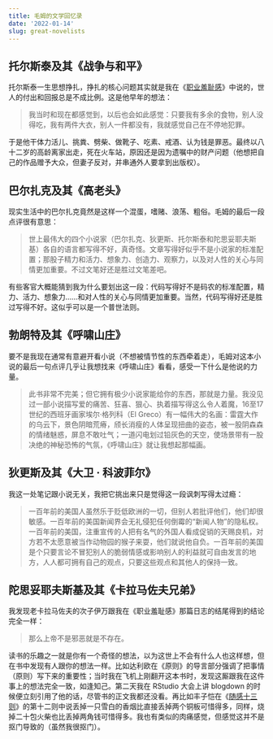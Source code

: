 ```yaml
---
title: 毛姆的文学回忆录
date: '2022-01-14'
slug: great-novelists
---
```




## 托尔斯泰及其《战争与和平》

托尔斯泰一生思想挣扎，挣扎的核心问题其实就是我在《[职业羞耻感](/cn/2017/02/shame/)》中说的，世人的付出和回报总是不成比例。这是他早年的想法：

> 我当时和现在都感觉到，以后也会如此感觉：只要我有多余的食物，别人没得吃，我有两件大衣，别人一件都没有，我就感觉自己在不停地犯罪。

于是他干体力活儿、挑粪、劈柴、做靴子、吃素、戒酒、认为钱是罪恶。最终以八十二岁的高龄离家出走，死在火车站，原因还是因为遗嘱中的财产问题（他想把自己的作品赠予大众，但妻子反对，并串通外人要拿到出版权）。

## 巴尔扎克及其《高老头》

现实生活中的巴尔扎克竟然是这样一个混蛋，嗜赌、浪荡、粗俗。毛姆的最后一段点评很有意思：

> 世上最伟大的四个小说家（巴尔扎克、狄更斯、托尔斯泰和陀思妥耶夫斯基）各自的语言都写得不好，真奇怪。文章写得好似乎不是小说家的标准配置；那股子精力和活力、想象力、创造力、观察力，以及对人性的关心与同情更加重要。不过文笔好还是胜过文笔差吧。

有些客官大概能猜到我为什么要划出这一段：代码写得好不是码农的标准配置，精力、活力、想象力……和对人性的关心与同情更加重要。当然，代码写得好还是胜过写得不好。这似乎可以是一个普世法则。

## 勃朗特及其《呼啸山庄》

要不是我现在通常有意避开看小说（不想被情节性的东西牵着走），毛姆对这本小说的最后一句点评几乎让我想找来《呼啸山庄》看看，感受一下什么是他说的力量。

> 此书非常不完美；但它拥有极少小说家能给你的东西，那就是力量。我没见过一部小说描写爱的痛苦、狂喜、狠心、执着描写得这么令人着魔，16至17世纪的西班牙画家埃尔·格列科（El Greco）有一幅伟大的名画：雷霆大作的乌云下，景色阴暗荒瘠，颀长消瘦的人体呈现扭曲的姿态，被一股阴森森的情绪魅惑，屏息不敢吐气；一道闪电划过铅灰色的天空，使场景带有一股决绝的神秘恐怖的气氛，《呼啸山庄》就让我想起那幅画。

## 狄更斯及其《大卫 · 科波菲尔》

我这一处笔记跟小说无关，我把它挑出来只是觉得这一段讽刺写得太过瘾：

> 一百年前的美国人虽然乐于贬低欧洲的一切，但别人若批评他们，他们却很敏感。一百年前的美国新闻界会无礼侵犯任何倒霉的“新闻人物”的隐私权。一百年前的美国，注重宣传的人把有名气的外国人看成促销的天赐良机，对方若不太愿意被当作动物园的猴子来耍，他们就说他自负。一百年前的美国是个只要言论不冒犯别人的脆弱情感或影响别人的利益就可自由发言的地方，人人都可拥有自己的观点，只要这些观点和其他人的保持一致。

## 陀思妥耶夫斯基及其《卡拉马佐夫兄弟》

我发现老卡拉马佐夫的次子伊万跟我在《职业羞耻感》那篇日志的结尾得到的结论完全一样：

> 那么上帝不是邪恶就是不存在。

读书的乐趣之一就是你有一个奇怪的想法，以为这世上不会有什么人也这样想，但在书中发现有人跟你的想法一样。比如达利欧在《原则》的导言部分强调了把事情（原则）写下来的重要性；当时我在飞机上刚翻开这本书时，发现这厮跟我在这件事上的想法完全一致，如逢知己。第二天我在 RStudio 大会上讲 blogdown 的时候便立刻引用了他的话，尽管书的正文我都还没看。再比如丰子恺在《[随感十三则](http://www.my285.com/xdmj/fzk/15.htm)》的第十二则中说丢掉一只雪白的香烟比直接丢掉两个铜板可惜得多，同样，烧掉二十包火柴也比丢掉两角钱可惜得多。我也有类似的肉痛感觉，但感觉这并不是抠门导致的（虽然我很抠门）。
